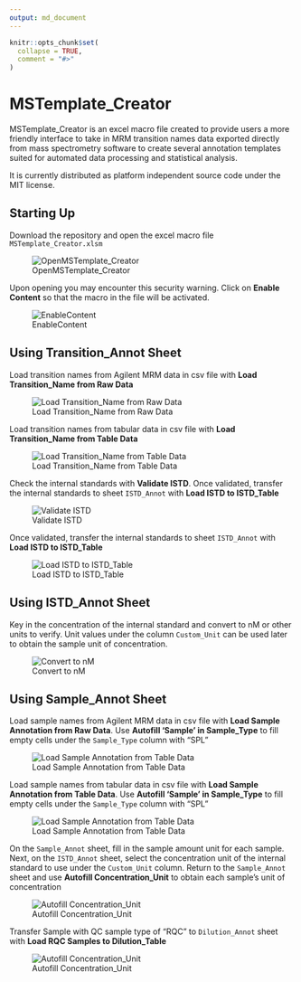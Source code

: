 ```yaml
---
output: md_document 
---
```


```r
knitr::opts_chunk$set(
  collapse = TRUE,
  comment = "#>"
)
```

# MSTemplate_Creator

MSTemplate_Creator is an excel macro file created to provide users a more friendly interface to take in MRM transition names data exported directly from mass spectrometry software to create several annotation templates suited for automated data processing and statistical analysis.

It is currently distributed as platform independent source code under the MIT license.

## Starting Up

Download the repository and open the excel macro file `MSTemplate_Creator.xlsm`

![OpenMSTemplate_Creator](figures/OpenMSTemplate_Creator.JPG)

Upon opening you may encounter this security warning. Click on **Enable Content** so that the macro in the file will be activated.

![EnableContent](figures/EnableContentWarning.jpg)

## Using Transition_Annot Sheet

Load transition names from Agilent MRM data in csv file with **Load Transition_Name from Raw Data**

![Load Transition_Name from Raw Data](figures/trial.gif)

Load transition names from tabular data in csv file with **Load Transition_Name from Table Data**

![Load Transition_Name from Table Data](figures/trial2.gif)

Check the internal standards with **Validate ISTD**. Once validated, transfer the internal standards to sheet `ISTD_Annot` with **Load ISTD to ISTD_Table**

![Validate ISTD](figures/trial3.gif)

Once validated, transfer the internal standards to sheet `ISTD_Annot` with **Load ISTD to ISTD_Table**

![Load ISTD to ISTD_Table](figures/trial4.gif)

## Using ISTD_Annot Sheet

Key in the concentration of the internal standard and convert to nM or other units to verify. Unit values under the column `Custom_Unit` can be used later to obtain the sample unit of concentration.

![Convert to nM](figures/trial5.gif)

## Using Sample_Annot Sheet

Load sample names from Agilent MRM data in csv file with **Load Sample Annotation from Raw Data**. Use **Autofill 'Sample' in Sample_Type** to fill empty cells under the `Sample_Type` column with "SPL"

![Load Sample Annotation from Table Data](figures/trial7.gif)

Load sample names from tabular data in csv file with **Load Sample Annotation from Table Data**. Use **Autofill 'Sample' in Sample_Type** to fill empty cells under the `Sample_Type` column with "SPL"

![Load Sample Annotation from Table Data](figures/trial6.gif)

On the `Sample_Annot` sheet, fill in the sample amount unit for each sample. Next, on the `ISTD_Annot` sheet, select the concentration unit of the internal standard to use under the `Custom_Unit` column. Return to the `Sample_Annot` sheet and use **Autofill Concentration_Unit** to obtain each sample's unit of concentration

![Autofill Concentration_Unit](figures/trial8.gif)

Transfer Sample with QC sample type of "RQC" to `Dilution_Annot` sheet with **Load RQC Samples to Dilution_Table**

![Autofill Concentration_Unit](figures/trial9.gif)
